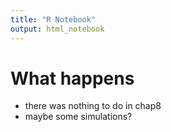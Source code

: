 ```yaml
---
title: "R Notebook"
output: html_notebook
---
```


# What happens
- there was nothing to do in chap8
- maybe some simulations?
